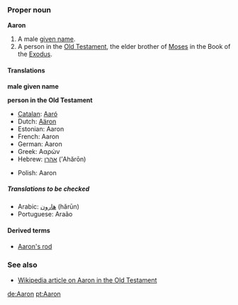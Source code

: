 ===Proper noun===
'''Aaron'''

#<!--DefA-->A male [[given name]].
#<!--DefB-->A person in the [[Old Testament]], the elder brother of [[Moses]] in the Book of the [[Exodus]].

====Translations====

<!--DefA-->'''male given name'''
{{top}}
<!--Put translations for languages from A to I here-->
{{mid}}
<!--Put translations for languages from J to Z here-->
{{bottom}}

<!--DefB-->'''person in the Old Testament'''
{{top}}
<!--Put translations for languages from A to I here-->
*[[Catalan]]: [[Aaró]]
*Dutch: [[Aäron]]
*Estonian: Aaron
*French: Aaron
*German: Aaron
*Greek: Ααρών
*Hebrew: [[אהרן]] (’Ahărōn)
{{mid}}
<!--Put translations for languages from J to Z here-->
*Polish: Aaron
{{bottom}}

=====Translations to be checked=====
<!--Remove this section once all of the translations below have been moved into the tables above.-->
{{checktrans}}

*Arabic: [[هارون]] (hărūn)
*Portuguese: Araão

====Derived terms====
*[[Aaron's rod]]

===See also===
*[[w:Aaron|Wikipedia article on Aaron in the Old Testament]]

[[de:Aaron]]
[[pt:Aaron]]